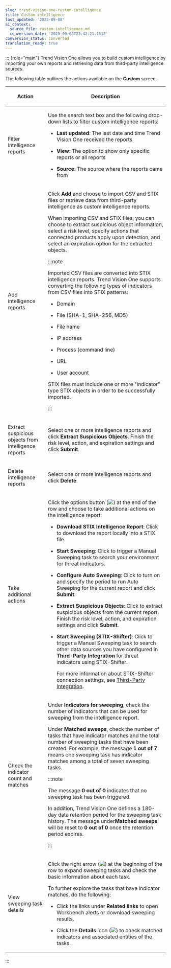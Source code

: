 ```yaml
---
slug: trend-vision-one-custom-intelligence
title: Custom intelligence
last_updated: '2025-09-08'
ai_context:
  source_file: custom-intelligence.md
  conversion_date: '2025-09-08T23:42:21.151Z'
conversion_status: converted
translation_ready: true
---
```


::: {role="main"}
Trend Vision One allows you to build custom intelligence by importing your own reports and retrieving data from third-party intelligence sources.

The following table outlines the actions available on the **Custom** screen.

<table>
<colgroup>
<col style="width: 25%" />
<col style="width: 75%" />
</colgroup>
<thead>
<tr>
<th><p>Action</p></th>
<th><p>Description</p></th>
</tr>
</thead>
<tbody>
<tr>
<td><p>Filter intelligence reports</p></td>
<td><p>Use the search text box and the following drop-down lists to filter custom intelligence reports:</p>
<ul>
<li><p><strong>Last updated</strong>: The last date and time Trend Vision One received the reports</p></li>
<li><p><strong>View</strong>: The option to show only specific reports or all reports</p></li>
<li><p><strong>Source</strong>: The source where the reports came from</p></li>
</ul></td>
</tr>
<tr>
<td><p>Add intelligence reports</p></td>
<td><p>Click <strong>Add</strong> and choose to import CSV and STIX files or retrieve data from third-party intelligence as custom intelligence reports.</p>
<p>When importing CSV and STIX files, you can choose to extract suspicious object information, select a risk level, specify actions that connected products apply upon detection, and select an expiration option for the extracted objects.</p>


:::note

<p>Imported CSV files are converted into STIX intelligence reports. Trend Vision One supports converting the following types of indicators from CSV files into STIX patterns:</p>
<ul>
<li><p>Domain</p></li>
<li><p>File (SHA-1, SHA-256, MD5)</p></li>
<li><p>File name</p></li>
<li><p>IP address</p></li>
<li><p>Process (command line)</p></li>
<li><p>URL</p></li>
<li><p>User account</p></li>
</ul>
<p>STIX files must include one or more "indicator" type STIX objects in order to be successfully imported.</p>


:::

</td>
</tr>
<tr>
<td><p>Extract suspicious objects from intelligence reports</p></td>
<td><p>Select one or more intelligence reports and click <strong>Extract Suspicious Objects</strong>. Finish the risk level, action, and expiration settings and click <strong>Submit</strong>.</p></td>
</tr>
<tr>
<td><p>Delete intelligence reports</p></td>
<td><p>Select one or more intelligence reports and click <strong>Delete</strong>.</p></td>
</tr>
<tr>
<td><p>Take additional actions</p></td>
<td><p>Click the options button (<img src="./images/options=ddb0b67f-0654-4aa5-8bc7-48ec554c5448.webp" />) at the end of the row and choose to take additional actions on the intelligence report:</p>
<ul>
<li><p><strong>Download STIX Intelligence Report</strong>: Click to download the report locally into a STIX file.</p></li>
<li><p><strong>Start Sweeping</strong>: Click to trigger a Manual Sweeping task to search your environment for threat indicators.</p></li>
<li><p><strong>Configure Auto Sweeping</strong>: Click to turn on and specify the period to run Auto Sweeping for the current report and click <strong>Submit</strong>.</p></li>
<li><p><strong>Extract Suspicious Objects</strong>: Click to extract suspicious objects from the current report. Finish the risk level, action, and expiration settings and click <strong>Submit</strong>.</p></li>
<li><p><strong>Start Sweeping (STIX-Shifter)</strong>: Click to trigger a Manual Sweeping task to search other data sources you have configured in <strong>Third-Party Integration</strong> for threat indicators using STIX-Shifter.</p>
<p>For more information about STIX-Shifter connection settings, see <a href="trend-vision-one-third-party-integration">Third-Party Integration</a>.</p></li>
</ul></td>
</tr>
<tr>
<td><p>Check the indicator count and matches</p></td>
<td><p>Under <strong>Indicators for sweeping</strong>, check the number of indicators that can be used for sweeping from the intelligence report.</p>
<p>Under <strong>Matched sweeps</strong>, check the number of tasks that have indicator matches and the total number of sweeping tasks that have been created. For example, the message <strong>1 out of 7</strong> means one sweeping task has indicator matches among a total of seven sweeping tasks.</p>


:::note

<p>The message <strong>0 out of 0</strong> indicates that no sweeping task has been triggered.</p>
<p>In addition, Trend Vision One defines a 180-day data retention period for the sweeping task history. The message under<strong>Matched sweeps</strong> will be reset to <strong>0 out of 0</strong> once the retention period expires.</p>


:::

</td>
</tr>
<tr>
<td><p>View sweeping task details</p></td>
<td><p>Click the right arrow (<img src="./images/run_icon=cbe6ecd0-17e8-4e04-bef3-4efe4eb9c7e5.webp" />) at the beginning of the row to expand sweeping tasks and check the basic information about each task.</p>
<p>To further explore the tasks that have indicator matches, do the following:</p>
<ul>
<li><p>Click the links under <strong>Related links</strong> to open Workbench alerts or download sweeping results.</p></li>
<li><p>Click the <strong>Details</strong> icon (<img src="./images/details_icon=f45ada04-b746-40a7-a5f4-2166c059213c.webp" />) to check matched indicators and associated entities of the tasks.</p></li>
</ul></td>
</tr>
</tbody>
</table>
:::
